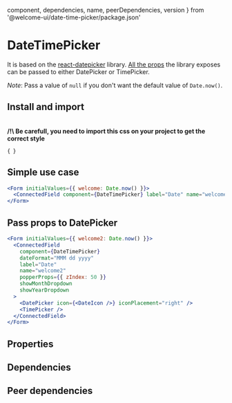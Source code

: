 
  component,
  dependencies,
  name,
  peerDependencies,
  version
} from '@welcome-ui/date-time-picker/package.json'

# DateTimePicker

<tagversion version={version} name={name} />

It is based on the [react-datepicker](https://github.com/Hacker0x01/react-datepicker) library. [All the props](https://github.com/Hacker0x01/react-datepicker/blob/master/docs/datepicker.md) the library exposes can be passed to either DatePicker or TimePicker.

_Note_: Pass a value of `null` if you don't want the default value of `Date.now()`.

## Install and import

<usage component={component} name={name} peerDependencies={peerDependencies} />
<br />
<strong>/!\ Be carefull, you need to import this css on your project to get the correct style</strong>

<code>{`
`}</code>

## Simple use case

```jsx
<Form initialValues={{ welcome: Date.now() }}>
  <ConnectedField component={DateTimePicker} label="Date" name="welcome" />
</Form>
```

## Pass props to DatePicker

```jsx
<Form initialValues={{ welcome2: Date.now() }}>
  <ConnectedField
    component={DateTimePicker}
    dateFormat="MMM dd yyyy"
    label="Date"
    name="welcome2"
    popperProps={{ zIndex: 50 }}
    showMonthDropdown
    showYearDropdown
  >
    <DatePicker icon={<DateIcon />} iconPlacement="right" />
    <TimePicker />
  </ConnectedField>
</Form>
```

## Properties

<props propTypes={props.propTypes.DateTimePicker} />

## Dependencies

<dependencies dependencies={dependencies} />

## Peer dependencies

<dependencies dependencies={peerDependencies} />

